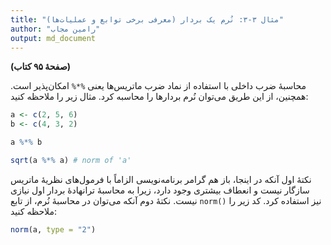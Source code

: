 ```yaml
---
title: "مثال ۳-۳: نُرم یک بردار (معرفی برخی توابع و عملیات‌ها)"
author: "رامین مجاب"
output: md_document
---
```


**(صفحهٔ ۹۵ کتاب)**

محاسبهٔ ضرب داخلی با استفاده از نماد ضرب ماتریس‌ها یعنی `%*%` امکان‌پذیر است. همچنین، از این طریق می‌توان نُرم بردارها را محاسبه کرد. مثال زیر را ملاحظه کنید: 
```r
a <- c(2, 5, 6)
b <- c(4, 3, 2)

a %*% b

sqrt(a %*% a) # norm of 'a'
```
نکتهٔ اول آنکه در اینجا، باز هم گرامر برنامه‌نویسی الزاماً با فرمول‌های نظریهٔ ماتریس سازگار نیست و انعطاف بیشتری وجود دارد، زیرا  به محاسبهٔ ترانهادهٔ بردار اول نیازی نیست. نکتهٔ دوم آنکه می‌توان در محاسبهٔ نُرم، از تابع `norm()` نیز استفاده کرد. کد زیر را ملاحظه کنید:
```r
norm(a, type = "2")
```

